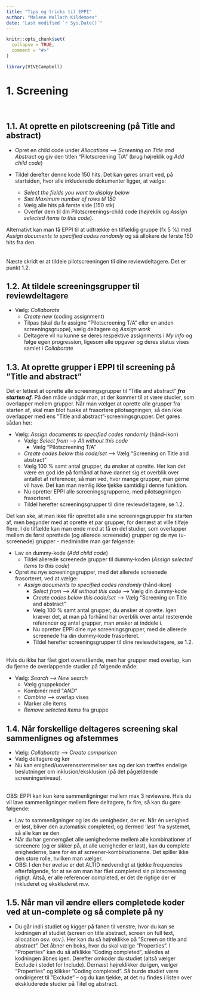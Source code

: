 ```yaml
---
title: "Tips og tricks til EPPI"
author: "Malene Wallach Kildemoes"
date: "Last modified `r Sys.Date()`"
---
```


```r
knitr::opts_chunk$set(
  collapse = TRUE,
  comment = "#>"
)
```

```r
library(VIVECampbell)
```

# 1. Screening  

\


## **1.1. At oprette en pilotscreening (på Title and abstract)**

* Opret en child code under *Allocations* --> *Screening on Title and Abstract* og giv den titlen “Pilotscreening T/A” (brug højreklik og *Add child code*)

* Tildel derefter denne kode 150 hits. Det kan gøres smart ved, på startsiden, hvor alle inkluderede dokumenter ligger, at vælge:  
  + *Select the fields you want to display below *
  + *Sæt Maximum number of rows til 150* 
  + Vælg alle hits på første side (150 stk) 
  + Overfør dem til din Pilotscreenings-child code (højreklik og *Assign selected items to this code*).  

Alternativt kan man få EPPI til at udtrække en tilfældig gruppe (fx 5 %) med *Assign documents to specified codes randomly* og så allokere de første 150 hits fra den.   
\
\
Næste skridt er at tildele pilotscreeningen til dine reviewdeltagere. Det er punkt 1.2. 

## **1.2. At tildele screeningsgrupper til reviewdeltagere**

* Vælg: *Collaborate*
  + *Create new* (coding assignment) 
  + Tilpas (skal du fx assigne ”Pilotscreening T/A” eller en anden screeningsgruppe), vælg deltagere og *Assign work* 
  + Deltagere vil nu kunne se deres respektive assignments i *My info* og følge egen progression, ligesom alle opgaver og deres status vises samlet i *Collaborate*
  

## **1.3. At oprette grupper i EPPI til screening på ”Title and abstract”**
Det er lettest at oprette alle screeningsgrupper til ”Title and abstract” ***fra starten af***. På den måde undgår man, at der kommer til at være studier, som overlapper mellem grupper. Når man vælger at oprette alle grupper fra starten af, skal man blot huske at frasortere pilotsøgningen, så den ikke overlapper med ens ”Title and abstract”-screeningsgrupper. Det gøres sådan her:

* Vælg: *Assign documents to specified codes randomly* (hånd-ikon)
  + Vælg: *Select from* --> *All without this code*
    - Vælg “Pilotscreening T/A”
  + *Create codes below this code/set* --> Vælg “Screening on Title and abstract” 
  + Vælg 100 % samt antal grupper, du ønsker at oprette. Her kan det være en god ide på forhånd at have dannet sig et overblik over antallet af referencer, så man ved, hvor mange grupper, man gerne vil have. Det kan man nemlig ikke tjekke samtidig i denne funktion. 
  + Nu opretter EPPI alle screeningsgrupperne, med pilotsøgningen frasorteret.  
  + Tildel herefter screeningsgrupper til dine reviewdeltagere, se 1.2.                                   

Det kan ske, at man ikke får oprettet alle sine screeningsgrupper fra starten af, men begynder med at oprette et par grupper, for dernæst at ville tilføje flere. I de tilfælde kan man ende med at få en del studier, som overlapper mellem de først oprettede (og allerede screenede) grupper og de nye (u-screenede) grupper - medmindre man gør følgende: 

* Lav en dummy-kode (*Add child code*)
  + Tildel allerede screenede grupper til dummy-koden (*Assign selected items to this code*)  
* Opret nu nye screeningsgrupper, med det allerede screenede frasorteret, ved at vælge: 
  + *Assign documents to specified codes randomly* (hånd-ikon)
    - *Select from* --> *All without this code* --> Vælg din dummy-kode
    - *Create codes below this code/set* --> Vælg “Screening on Title and abstract”
    - Vælg 100 % samt antal grupper, du ønsker at oprette. Igen kræver det, at man på forhånd har overblik over antal resterende referencer og antal grupper, man ønsker at inddele i. 
    - Nu opretter EPPI dine nye screeningsgrupper, med de allerede screenede fra din dummy-kode frasorteret.  
    - Tildel herefter screeningsgrupper til dine reviewdeltagere, se 1.2.          
  
\
Hvis du ikke har fået gjort ovenstående, men har grupper med overlap, kan du fjerne de overlappende studier på følgende måde: 

* Vælg: *Search* --> *New search* 
  + Vælg gruppekoder 
  + Kombinér med ”*AND*”
  + *Combine* --> overlap vises  
  + Marker alle items 
  + *Remove selected items* fra gruppe

## **1.4. Når forskellige deltageres screening skal sammenlignes og afstemmes** 

*	Vælg: *Collaborate* --> *Create comparison* 
*	Vælg deltagere og kør 
*	Nu kan enighed/uoverensstemmelser ses og der kan træffes endelige beslutninger om inklusion/eksklusion (på det pågældende screeningsniveau).  
  
\
OBS: EPPI kan kun køre sammenligninger mellem max 3 reviewere. Hvis du vil lave sammenligninger mellem flere deltagere, fx fire, så kan du gøre følgende: 

*	Lav to sammenligninger og løs de uenigheder, der er. Når én uenighed er løst, bliver den automatisk completed, og dermed ’løst’ fra systemet, så alle kan se den. 
*	Når du har gennemgået alle uenighederne mellem alle kombinationer af screenere (og er sikker på, at alle uenigheder er løst), kan du complete enighederne, bare for én af screener-kombinationerne. Det spiller ikke den store rolle, hvilken man vælger. 
*	OBS: I den her øvelse er det ALTID nødvendigt at tjekke frequencies efterfølgende, for at se om man har fået completed sin pilotscreening rigtigt. Altså, er alle referencer completed, er det de rigtige der er inkluderet og ekskluderet m.v.

## **1.5. Når man vil ændre ellers completede koder ved at un-complete og så complete på ny** 

* Du går ind i studiet og kigger på fanen til venstre, hvor du kan se kodningen af studiet (screen on title abstract, screen on full text, allocation osv. osv.). Her kan du så højreklikke på ”Screen on title and abstract”. Det åbner en boks, hvor du skal vælge ”Properties”. I ”Properties” kan du så afklikke ”Coding completed”, således at kodningen åbnes igen. Derefter omkoder du studiet (altså vælger Exclude i stedet for Include). Dernæst højreklikker du igen, vælger ”Properties” og klikker ”Coding completed”. Så burde studiet være omdirigeret til ”Exclude” – og du kan tjekke, at det nu findes i listen over ekskluderede studier på Titel og abstract.
